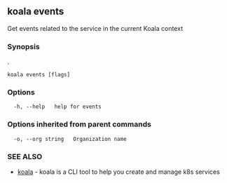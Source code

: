 ## koala events

Get events related to the service in the current Koala context

### Synopsis

.

```
koala events [flags]
```

### Options

```
  -h, --help   help for events
```

### Options inherited from parent commands

```
  -o, --org string   Organization name
```

### SEE ALSO

* [koala](/cli-reference/koala)	 - koala is a CLI tool to help you create and manage k8s services


